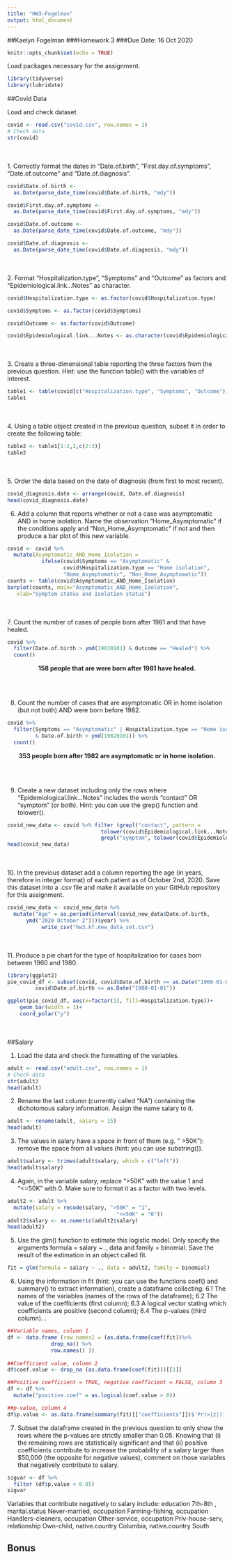```yaml
---
title: "HW3-Fogelman"
output: html_document
---
```


##Kaelyn Fogelman 
###Homework 3 
###Due Date: 16 Oct 2020
```r
knitr::opts_chunk$set(echo = TRUE)
```
Load packages necessary for the assignment.

```r
library(tidyverse)
library(lubridate)
```

##Covid Data 

Load and check dataset

```r
covid <- read.csv("covid.csv", row.names = 1)
# Check data
str(covid)
```
<br><br>
1. Correctly format the dates in “Date.of.birth”, “First.day.of.symptoms”, “Date.of.outcome” and “Date.of.diagnosis”.
```r
covid$Date.of.birth <- 
  as.Date(parse_date_time(covid$Date.of.birth, "mdy"))

covid$First.day.of.symptoms <- 
  as.Date(parse_date_time(covid$First.day.of.symptoms, "mdy"))

covid$Date.of.outcome <- 
  as.Date(parse_date_time(covid$Date.of.outcome, "mdy"))

covid$Date.of.diagnosis <- 
  as.Date(parse_date_time(covid$Date.of.diagnosis, "mdy"))
```
<br><br>
2. Format “Hospitalization.type”, “Symptoms” and “Outcome” as factors and “Epidemiological.link…Notes” as character.

```r
covid$Hospitalization.type <- as.factor(covid$Hospitalization.type)

covid$Symptoms <- as.factor(covid$Symptoms)

covid$Outcome <- as.factor(covid$Outcome)

covid$Epidemiological.link...Notes <- as.character(covid$Epidemiological.link...Notes)
```
<br><br>
3. Create a three-dimensional table reporting the three factors from the previous question. Hint: use the function table() with the variables of interest.

```r
table1 <- table(covid[c("Hospitalization.type", "Symptoms", "Outcome")])
table1
```
<br><br>
4. Using a table object created in the previous question, subset it in order to create the following table: 

```r
table2 <- table1[1:2,2,c(2:3)]
table2
```
<br><br>
5. Order the data based on the date of diagnosis (from first to most recent).

```r
covid_diagnosis.date <- arrange(covid, Date.of.diagnosis)
head(covid_diagnosis.date)
```

6. Add a column that reports whether or not a case was asymptomatic AND in home isolation. Name the observation “Home_Asymptomatic” if the conditions apply and “Non_Home_Asymptomatic” if not and then produce a bar plot of this new variable.

```r
covid <- covid %>%
  mutate(Asymptomatic_AND_Home_Isolation = 
           ifelse(covid$Symptoms == "Asymptomatic" & 
                  covid$Hospitalization.type == "Home isolation", 
                  "Home_Asymptomatic", "Non_Home_Asymptomatic"))
counts <- table(covid$Asymptomatic_AND_Home_Isolation)
barplot(counts, main="Asymptomatic_AND_Home_Isolation",
   xlab="Symptom status and Isolation status")
```
<br><br>
7. Count the number of cases of people born after 1981 and that have healed.
```r
covid %>%
  filter(Date.of.birth > ymd(19810101) & Outcome == "Healed") %>%
  count()
```
<center> __158 people that are were born after 1981 have healed.__ </center>
<br><br>

8. Count the number of cases that are asymptomatic OR in home isolation (but not both) AND were born before 1982.

```r
covid %>%
  filter(Symptoms == "Asymptomatic" | Hospitalization.type == "Home isolation"
         & Date.of.birth > ymd(19820101)) %>%
  count()
```
<center> __353 people born after 1982 are asymptomatic or in home isolation.__ </center> <br><br>

9. Create a new dataset including only the rows where “Epidemiological.link…Notes” includes the words “contact” OR “symptom” (or both). Hint: you can use the grep() function and tolower().

```r
covid_new_data <- covid %>% filter (grepl("contact", pattern = 
                              tolower(covid$Epidemiological.link...Notes)) | 
                              grepl("symptom", tolower(covid$Epidemiological.link...Notes)))
head(covid_new_data)
```
<br><br>
10. In the previous dataset add a column reporting the age (in years, therefore in integer format) of each patient as of October 2nd, 2020. Save this dataset into a .csv file and make it available on your GitHub repository for this assignment.

```r
covid_new_data <- covid_new_data %>%
  mutate("Age" = as.period(interval(covid_new_data$Date.of.birth, 
      ymd("2020 October 2")))$year) %>%
           write_csv("hw3.kf.new_data_set.csv")
```
<br><br>
11. Produce a pie chart for the type of hospitalization for cases born between 1960 and 1980.

```r
library(ggplot2)
pie_covid_df <- subset(covid, covid$Date.of.birth >= as.Date("1960-01-01") & 
         covid$Date.of.birth <= as.Date("1980-01-01"))

ggplot(pie_covid_df, aes(x=factor(1), fill=Hospitalization.type))+
    geom_bar(width = 1)+
    coord_polar("y")
```
<br><br>
##Salary 

1. Load the data and check the formatting of the variables.

```r
adult <- read.csv("adult.csv", row.names = 1)
# Check data
str(adult)
head(adult)
```

2. Rename the last column (currently called “NA”) containing the dichotomous salary information. Assign the name salary to it.
```r
adult <- rename(adult, salary = 15)
head(adult)
```

3. The values in salary have a space in front of them (e.g. " >50K"): remove the space from all values (hint: you can use substring()).
```r
adult$salary <- trimws(adult$salary, which = c("left"))
head(adult$salary)
```

4. Again, in the variable salary, replace “>50K” with the value 1 and “<=50K” with 0. Make sure to format it as a factor with two levels.
```r
adult2 <- adult %>% 
  mutate(salary = recode(salary, ">50K" = "1",
                                   "<=50K" = "0"))
adult2$salary <- as.numeric(adult2$salary)
head(adult2)
```

5. Use the glm() function to estimate this logistic model. Only specify the arguments formula = salary ~ ., data and family = binomial. Save the result of the estimation in an object called fit.

```r
fit = glm(formula = salary ~ ., data = adult2, family = binomial)
```

6. Using the information in fit (hint: you can use the functions coef() and summary() to extract information), create a dataframe collecting:
  6.1 The names of the variables (names of the rows of the dataframe);
  6.2 The value of the coefficients (first column);
  6.3 A logical vector stating which coefficients are positive (second column);
  6.4 The p-values (third column). .

```r
##Variable names, column 1 
df <- data.frame (row.names1 = (as.data.frame(coef(fit))%>%
              drop_na() %>%
              row.names() ))
                          
##Coefficient value, column 2 
df$coef.value <- drop_na (as.data.frame(coef(fit)))[[1]]

##Positive coefficient = TRUE, negative coefficient = FALSE, column 3 
df <- df %>%
  mutate("positive.coef" = as.logical(coef.value > 0))

##p-value, column 4 
df$p.value <- as.data.frame(summary(fit)[["coefficients"]])$'Pr(>|z|)'

``` 

7. Subset the dataframe created in the previous question to only show the rows where the p-values are strictly smaller than 0.05. Knowing that (i) the remaining rows are statistically significant and that (ii) positive coefficients contribute to increase the probability of a salary larger than $50,000 (the opposite for negative values), comment on those variables that negatively contribute to salary.

```r
sigvar <- df %>% 
  filter (df$p.value < 0.05)
sigvar
```

Variables that contribute negatively to salary include: education 7th-8th ,  marital.status Never-married, occupation Farming-fishing, occupation Handlers-cleaners, occupation Other-service, occupation Priv-house-serv,  relationship Own-child,  native.country Columbia, native.country South 

## Bonus 



